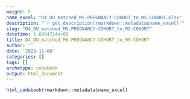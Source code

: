 ```yaml
---
weight: 5
name_excel: "D4_DU_matched_MS-PREGNANCY-COHORT_to_MS-COHORT.xlsx"
description: "`r get_description(rmarkdown::metadata$name_excel)`"
slug: "D4_DU_matched_MS-PREGNANCY-COHORT_to_MS-COHORT"
datetime: 1.6994714e+09
title: D4_DU_matched_MS-PREGNANCY-COHORT_to_MS-COHORT
author: ''
date: '2023-11-08'
categories: []
tags: []
archetype: codebook
output: html_document
---
```


```r
html_codebook(rmarkdown::metadata$name_excel)
```
